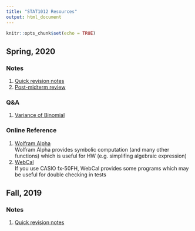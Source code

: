 ```yaml
---
title: "STAT1012 Resources"
output: html_document
---
```


```r
knitr::opts_chunk$set(echo = TRUE)
```

## Spring, 2020

### Notes
1. [Quick revision notes](notes.pdf)  
2. [Post-midterm review](2020S/review_post_midterm.pdf)  

### Q&A
1. [Variance of Binomial](2020S/QA-Binomial-Variance.html)  

### Online Reference
1. [Wolfram Alpha](https://www.wolframalpha.com/)  
Wolfram Alpha provides symbolic computation (and many other functions) which is useful for HW (e.g. simplifing algebraic expression)  
2. [WebCal](http://webcal.freetzi.com/casio.fx-50FH/fx-50F_Plus.htm)  
If you use CASIO fx-50FH, WebCal provides some programs which may be useful for double checking in tests

## Fall, 2019

### Notes
1. [Quick revision notes](2019F/notes.pdf)  
